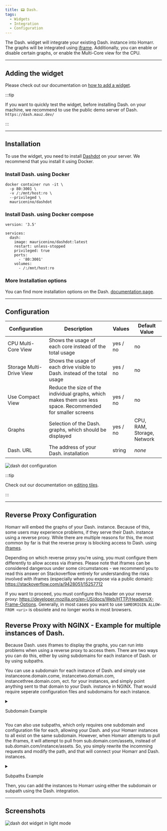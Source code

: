 ```yaml
---
title: 📟 Dash.
tags:
  - Widgets
  - Integration
  - Configuration
---
```



The Dash. widget will integrate your existing Dash. instance into Homarr. The graphs will be integrated using [iframe](https://developer.mozilla.org/en-US/docs/Web/HTML/Element/iframe).
Additionally, you can enable or disable certain graphs, or enable the Multi-Core view for the CPU.

---

## Adding the widget
Please check out our documentation on [how to add a widget](/docs/getting-started/after-the-installation#adding-widgets).

:::tip

If you want to quickly test the widget, before installing Dash. on your machine, we recommend to use the public demo server of Dash.
`https://dash.mauz.dev/`

:::

---

## Installation
To use the widget, you need to install [Dashdot](https://github.com/MauriceNino/dashdot) on your server. We recommend that you install it using Docker.

### Install Dash. using Docker
```
docker container run -it \
  -p 80:3001 \
  -v /:/mnt/host:ro \
  --privileged \
  mauricenino/dashdot
```

### Install Dash. using Docker compose
```
version: '3.5'

services:
  dash:
    image: mauricenino/dashdot:latest
    restart: unless-stopped
    privileged: true
    ports:
      - '80:3001'
    volumes:
      - /:/mnt/host:ro
```

### More Installation options
You can find more installation options on the Dash. [documentation page](https://getdashdot.com/docs/install).

---

## Configuration
| Configuration         | Description | Values | Default Value |
| --------------------- | ----------- | ------ | ------------- |
| CPU Multi-Core View | Shows the usage of each core instead of the total usage | yes / no | no |
| Storage Multi-Drive View | Shows the usage of each drive visible to Dash. instead of the total usage | yes / no | no |
| Use Compact View | Reduce the size of the individual graphs, which makes them use less space. Recommended for smaller screens | yes / no | no |
| Graphs | Selection of the Dash. graphs, which should be displayed | yes / no | CPU, RAM, Storage, Network |
| Dash. URL | The address of your Dash. installation | string | *none* |

![dash dot configuration](./img/dashDot/widget-dashdot-configuration.webp)

:::tip

Check out our documentation on [editing tiles](/docs/getting-started/after-the-installation#organizing-and-re-arranging-your-dashboard).

:::

---

## Reverse Proxy Configuration
Homarr will embed the graphs of your Dash. instance.
Because of this, some users may experience problems, if they serve their Dash. instance using a reverse proxy.
While there are multiple reasons for this, the most common by far is that the reverse proxy is blocking access to Dash. using [iframes](https://developer.mozilla.org/en-US/docs/Web/HTML/Element/iframe).

Depending on which reverse proxy you're using, you must configure them differently to allow access via iframes.
Please note that iframes can be considered dangerous under some circumstances - we recommend you to read this answer on Stackoverflow entirely for understanding the risks involved with iframes (especially when you expose via a public domain): https://stackoverflow.com/a/9428051/15257712

If you want to proceed, you must configure this header on your reverse proxy: https://developer.mozilla.org/en-US/docs/Web/HTTP/Headers/X-Frame-Options. Generally, in most cases you want to use ``SAMEORIGIN``. ``ALLOW-FROM <uri>`` is obsolete and no longer works in most browsers.

## Reverse Proxy with NGINX - Example for multiple instances of Dash.
Because Dash. uses iframes to display the graphs, you can run into problems when using a reverse proxy to access them.  There are two ways you can do this, either by using subdomains for each instance of Dash. or by using subpaths.  

You can use a subdomain for each instance of Dash. and simply use instanceone.domain.come, instancetwo.domain.com, instancethree.domain.com, ect. for your instances, and simply point anything sent to that domain to your Dash. instance in NGINX.  That would require seperate configuration files and subdomains for each instance. 
<details><summary>

Subdomain Example

</summary>

You would need multiple configuration files, one for each subdomain/instance of Dash.  This is an example without SSL.  (run certbot with this file to enable SSL)  Replace the server_name and the ip and port of your docker container to match your environment.  The default port for Dash. is 3301

Instance 1
```
server{
listen 80;
listen [::]:80;
server_name instanceone.domain.com;
location / {
  proxy_pass http://ip.of.dash.container:port;
  }
}
```
Instance Two
```
server{
listen 80;
listen [::]:80;
server_name instancetwo.domain.com;
location / {
  proxy_pass http://ip.of.dash.container:port;
  }
}
```
Instance Three
```
server{
listen 80;
listen [::]:80;
server_name instancethree.domain.com;
location / {
  proxy_pass http://ip.of.dash.container:port;
  }
}
```

</details>

You can also use subpaths, which only requires one subdomain and configuration file for each, allowing your Dash. and your Homarr instances to all exist on the same subdomain.  However, when Homarr attempts to pull the iframes, it will attempt to pull from sub.domain.com/assets, instead of sub.domain.com/instance/assets.  So, you simply rewrite the incomming requests and modify the path, and that will connect your Homarr and Dash. instances.  
<details><summary>

Subpaths Example

</summary>

You only need one configuration file.  This is an example without SSL.  (run certbot with this file to enable SSL)  Replace the server_name and the ip and port of your docker container to match your environment.  The default port for Dash. is 3301  This configuration will allow you to use Homarr and reference the Dash. instances under the same domain/subdomain.

```
server{
listen 80;
listen [::]:80;
server_name dashboard.domain.com;
location / {
  proxy_pass http://ip.of.homarr.container:port;
  }
if ($http_referer ~ ^https?://dashboard.domain.com/instanceone) {
  rewrite !/(.*)$ /instanceone/$1 last;
  }
location /instanceone/ {
  proxy_pass http://ip.of.dash.container:port;
  }
if ($http_referer ~ ^https?://dashboard.domain.com/instancetwo) {
  rewrite !/(.*)$ /instancetwo/$1 last;
  }
location /instancetwo/ {
  proxy_pass http://ip.of.dash.container:port;
  }
if ($http_referer ~ ^https?://dashboard.domain.com/instancethree) {
  rewrite !/(.*)$ /instancethree/$1 last;
  }
location /instancethree/ {
  proxy_pass http://ip.of.dash.container:port;
  }
}
```

</details>
Then, you can add the instances to Homarr using either the subdomain or subpath using the Dash. integration.  

---

## Screenshots

![dash dot widget in light mode](./img/dashDot/widget-dashdot-light-mode.webp)
